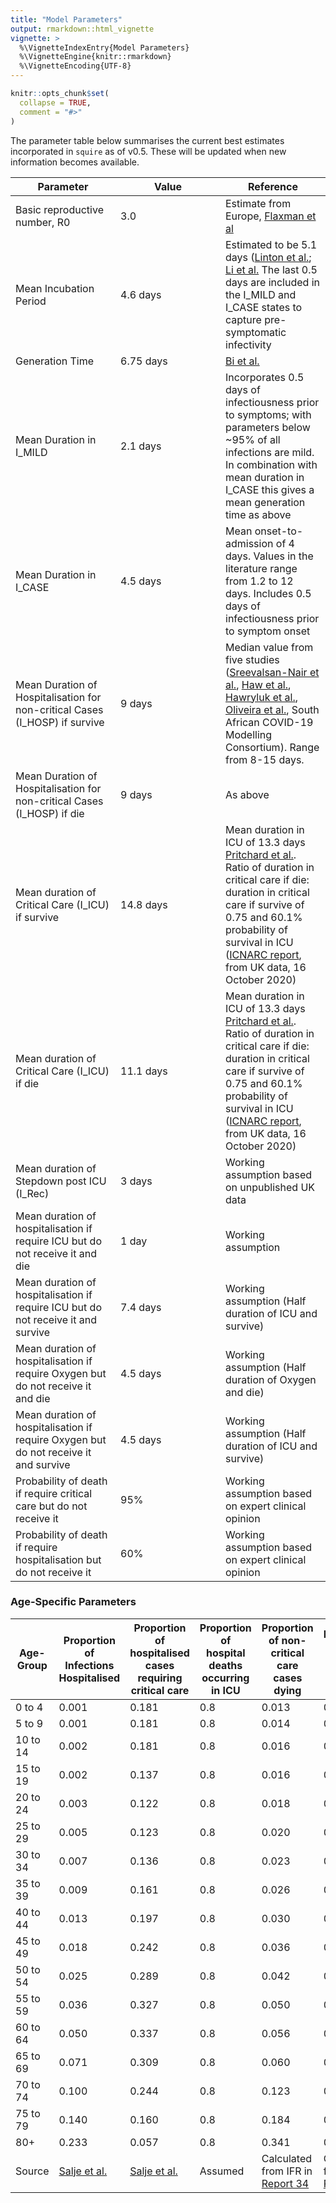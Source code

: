 ```yaml
---
title: "Model Parameters"
output: rmarkdown::html_vignette
vignette: >
  %\VignetteIndexEntry{Model Parameters}
  %\VignetteEngine{knitr::rmarkdown}
  %\VignetteEncoding{UTF-8}
---
```


```r
knitr::opts_chunk$set(
  collapse = TRUE,
  comment = "#>"
)
```

The parameter table below summarises the current best estimates incorporated in `squire` as of v0.5. These will be updated when new information becomes available. 

| **Parameter** | **Value** | **Reference** |
| --- | --- | --- |
| Basic reproductive number, R0 | 3.0 | Estimate from Europe, [Flaxman et al](https://www.nature.com/articles/s41586-020-2405-7) |
| Mean Incubation Period | 4.6 days | Estimated to be 5.1 days ([Linton et al.](https://www.medrxiv.org/content/medrxiv/early/2020/01/28/2020.01.26.20018754.full.pdf); [Li et al.](https://www.nejm.org/doi/full/10.1056/NEJMoa2001316) The last 0.5 days are included in the I_MILD and I_CASE states to capture pre-symptomatic infectivity |
| Generation Time | 6.75 days | [Bi et al.](https://www.thelancet.com/journals/laninf/article/PIIS1473-3099(20)30287-5/fulltext) |
| Mean Duration in I\_MILD | 2.1 days | Incorporates 0.5 days of infectiousness prior to symptoms; with parameters below ~95% of all infections are mild. In combination with mean duration in I\_CASE this gives a mean generation time as above |
| Mean Duration in I\_CASE | 4.5 days | Mean onset-to-admission of 4 days. Values in the literature range from 1.2 to 12 days. Includes 0.5 days of infectiousness prior to symptom onset |
| Mean Duration of Hospitalisation for non-critical Cases (I\_HOSP) if survive | 9 days | Median value from five studies ([Sreevalsan-Nair et al.](https://www.medrxiv.org/content/10.1101/2020.04.17.20069724v4), [Haw et al.](https://www.ncbi.nlm.nih.gov/pmc/articles/PMC7506175/), [Hawryluk et al.](https://www.medrxiv.org/content/10.1101/2020.07.15.20154617v2), [Oliveira et al.](https://www.medrxiv.org/content/10.1101/2020.08.25.20181909v1), South African COVID-19 Modelling Consortium). Range from 8-15 days.  |
| Mean Duration of Hospitalisation for non-critical Cases (I\_HOSP) if die | 9 days | As above |
| Mean duration of Critical Care (I\_ICU) if survive | 14.8 days | Mean duration in ICU of 13.3 days [Pritchard et al.](https://www.medrxiv.org/content/10.1101/2020.07.17.20155218v4.full). Ratio of duration in critical care if die: duration in critical care if survive of 0.75 and 60.1% probability of survival in ICU ([ICNARC report](https://www.icnarc.org/Our-Audit/Audits/Cmp/Reports), from UK data, 16 October 2020)  |
| Mean duration of Critical Care (I\_ICU) if die | 11.1 days | Mean duration in ICU of 13.3 days [Pritchard et al.](https://www.medrxiv.org/content/10.1101/2020.07.17.20155218v4.full). Ratio of duration in critical care if die: duration in critical care if survive of 0.75 and 60.1% probability of survival in ICU ([ICNARC report](https://www.icnarc.org/Our-Audit/Audits/Cmp/Reports), from UK data, 16 October 2020)  |
| Mean duration of Stepdown post ICU (I\_Rec) | 3 days | Working assumption based on unpublished UK data |
| Mean duration of hospitalisation if require ICU but do not receive it and die | 1 day | Working assumption |
| Mean duration of hospitalisation if require ICU but do not receive it and survive | 7.4 days | Working assumption (Half duration of ICU and survive) |
| Mean duration of hospitalisation if require Oxygen but do not receive it and die | 4.5 days | Working assumption (Half duration of Oxygen and die) |
| Mean duration of hospitalisation if require Oxygen but do not receive it and survive | 4.5 days | Working assumption (Half duration of ICU and survive) |
| Probability of death if require critical care but do not receive it | 95% | Working assumption based on expert clinical opinion |
| Probability of death if require hospitalisation but do not receive it | 60% | Working assumption based on expert clinical opinion |


### Age-Specific Parameters

| **Age-Group** | **Proportion of Infections Hospitalised** | **Proportion of hospitalised cases requiring critical care** | **Proportion of hospital deaths occurring in ICU** | **Proportion of non-critical care cases dying** | **Proportion of critical care cases dying** |
| --- | --- | --- | --- | --- | --- |
| 0 to 4 | 0.001 | 0.181 | 0.8 | 0.013 | 0.227 |
| 5 to 9 | 0.001 | 0.181 | 0.8 |  0.014 | 0.252 |
| 10 to 14 | 0.002 | 0.181 | 0.8 |  0.016 | 0.281 |
| 15 to 19 | 0.002 | 0.137 | 0.8 |  0.016 | 0.413 |
| 20 to 24 | 0.003 | 0.122 | 0.8 |  0.018 | 0.518 |
| 25 to 29 | 0.005 | 0.123 | 0.8 |  0.020 | 0.573 |
| 30 to 34 | 0.007 | 0.136 | 0.8 |  0.023 | 0.576 |
| 35 to 39 | 0.009 | 0.161 | 0.8 |  0.026 | 0.543 |
| 40 to 44 | 0.013 | 0.197 | 0.8 |  0.030 | 0.494 |
| 45 to 49 | 0.018 | 0.242 | 0.8 |  0.036 | 0.447 |
| 50 to 54 | 0.025 | 0.289 | 0.8 |  0.042 | 0.417 |
| 55 to 59 | 0.036 | 0.327 | 0.8 |  0.050 | 0.411 |
| 60 to 64 | 0.050 | 0.337 | 0.8 |  0.056 | 0.443 |
| 65 to 69 | 0.071 | 0.309 | 0.8 |  0.060 | 0.539 |
| 70 to 74 | 0.100 | 0.244 | 0.8 |  0.123 | 0.570 |
| 75 to 79 | 0.140 | 0.160 | 0.8 |  0.184 | 0.643 |
|      80+ | 0.233 | 0.057 | 0.8 |  0.341 | 0.993 |
| Source | [Salje et al.](http://dx.doi.org/10.1126/science.abc3517) | [Salje et al.](http://dx.doi.org/10.1126/science.abc3517) | Assumed | Calculated from IFR in [Report 34](https://www.imperial.ac.uk/mrc-global-infectious-disease-analysis/covid-19/report-34-ifr/) | Calculated from IFR in [Report 34](https://www.imperial.ac.uk/mrc-global-infectious-disease-analysis/covid-19/report-34-ifr/) |
<br>

